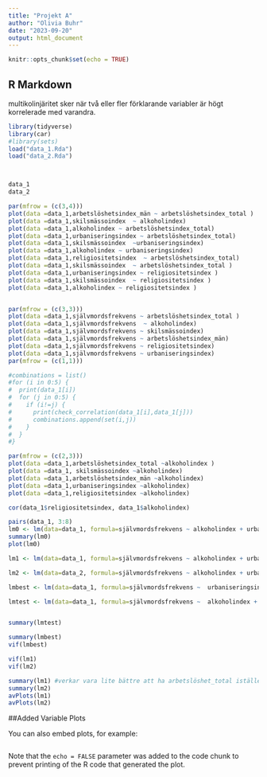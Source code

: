 ---
title: "Projekt A"
author: "Olivia Buhr"
date: "2023-09-20"
output: html_document
---

```{r setup, include=FALSE}
knitr::opts_chunk$set(echo = TRUE)
```

## R Markdown

multikolinjäritet sker när två eller fler förklarande variabler är högt korrelerade med varandra. 

```{r}
library(tidyverse)
library(car)
#library(sets)
load("data_1.Rda")
load("data_2.Rda")



data_1
data_2

```



```{r ,include =FALSE}

  
par(mfrow = (c(3,4)))
plot(data =data_1,arbetslöshetsindex_män ~ arbetslöshetsindex_total )
plot(data =data_1,skilsmässoindex  ~ alkoholindex)
plot(data =data_1,alkoholindex ~ arbetslöshetsindex_total)
plot(data =data_1,urbaniseringsindex ~ arbetslöshetsindex_total)
plot(data =data_1,skilsmässoindex  ~urbaniseringsindex)
plot(data =data_1,alkoholindex ~ urbaniseringsindex)
plot(data =data_1,religiositetsindex  ~ arbetslöshetsindex_total)
plot(data =data_1,skilsmässoindex  ~ arbetslöshetsindex_total )
plot(data =data_1,urbaniseringsindex ~ religiositetsindex )
plot(data =data_1,skilsmässoindex  ~ religiositetsindex )
plot(data =data_1,alkoholindex ~ religiositetsindex )


par(mfrow = (c(3,3)))
plot(data =data_1,självmordsfrekvens ~ arbetslöshetsindex_total )
plot(data =data_1,självmordsfrekvens  ~ alkoholindex)
plot(data =data_1,självmordsfrekvens ~ skilsmässoindex)
plot(data =data_1,självmordsfrekvens ~ arbetslöshetsindex_män)
plot(data =data_1,självmordsfrekvens ~ religiositetsindex)
plot(data =data_1,självmordsfrekvens ~ urbaniseringsindex)
par(mfrow = (c(1,1)))

#combinations = list()
#for (i in 0:5) {
#  print(data_1[i])
#  for (j in 0:5) {
#    if (i!=j) {
#      print(check_correlation(data_1[i],data_1[j]))
#      combinations.append(set(i,j))
#    }
#  }
#}

```

```{r}

  
par(mfrow = (c(2,3)))
plot(data =data_1,arbetslöshetsindex_total ~alkoholindex )
plot(data =data_1, skilsmässoindex ~alkoholindex)
plot(data =data_1,arbetslöshetsindex_män ~alkoholindex)
plot(data =data_1,urbaniseringsindex ~alkoholindex)
plot(data =data_1,religiositetsindex ~alkoholindex)

cor(data_1$religiositetsindex, data_1$alkoholindex)

pairs(data_1, 3:8)
lm0 <- lm(data=data_1, formula=självmordsfrekvens ~ alkoholindex + urbaniseringsindex +skilsmässoindex + religiositetsindex  + arbetslöshetsindex_män + arbetslöshetsindex_total)
summary(lm0)
plot(lm0)

lm1 <- lm(data=data_1, formula=självmordsfrekvens ~ alkoholindex + urbaniseringsindex +skilsmässoindex + religiositetsindex  + arbetslöshetsindex_män +arbetslöshetsindex_total )

lm2 <- lm(data=data_2, formula=självmordsfrekvens ~ alkoholindex + urbaniseringsindex +skilsmässoindex + religiositetsindex + arbetslöshetsindex_total + arbetslöshetsindex_män )

lmbest <- lm(data=data_1, formula=självmordsfrekvens ~  urbaniseringsindex +skilsmässoindex + religiositetsindex + arbetslöshetsindex_total   )

lmtest <- lm(data=data_1, formula=självmordsfrekvens ~  alkoholindex + urbaniseringsindex +skilsmässoindex + religiositetsindex + arbetslöshetsindex_total   )


summary(lmtest)

summary(lmbest)
vif(lmbest)

vif(lm1)
vif(lm2)

summary(lm1) #verkar vara lite bättre att ha arbetslöshet_total istället för arbetslöshet_män
summary(lm2)
avPlots(lm1)
avPlots(lm2)
```

##Added Variable Plots


You can also embed plots, for example:

```{r pressure, echo=FALSE}

```

Note that the `echo = FALSE` parameter was added to the code chunk to prevent printing of the R code that generated the plot.
